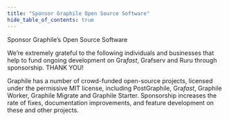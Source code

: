 ```yaml
---
title: "Sponsor Graphile Open Source Software"
hide_table_of_contents: true
---
```



<div className={styles.mainSectionInstructionContainer}>
  <div className={styles.instructionSponsor}>
    Sponsor Graphile’s Open Source Software
  </div>
</div>

We’re extremely grateful to the following individuals and businesses that help
to fund ongoing development on Gra*fast*, Grafserv and Ruru through
sponsorship. THANK YOU!

<!-- SPONSORS_BEGIN -->

<Sponsors level="featured">
  <Sponsor
    name="The Guild"
    avatar="/images/sponsors/theguild.png"
    href="https://www.the-guild.dev/"
    business
  />
  <Sponsor
    name="Dovetail"
    avatar="/images/sponsors/dovetail.png"
    href="https://dovetailapp.com/"
    business
  />
  <Sponsor
    name="Netflix"
    avatar="/images/sponsors/Netflix.png"
    href="https://www.netflix.com/"
    business
  />
  <Sponsor
    name="Stellate"
    avatar="/images/sponsors/Stellate.png"
    href="https://stellate.co/"
    business
  />
  <Sponsor
    name="Steelhead"
    avatar="/images/sponsors/steelhead.svg"
    href="https://gosteelhead.com/"
    business
  />
  <Sponsor
    name="Sylvera"
    avatar="/images/sponsors/sylvera.svg"
    href="https://www.sylvera.com/"
    business
  />
</Sponsors>
<Sponsors level="backers">
  <Sponsor name="plus 105 more backers..." plain />
</Sponsors>

<!-- SPONSORS_END -->

Graphile has a number of crowd-funded open-source projects, licensed under the
permissive MIT license, including PostGraphile, Gra<em>fast</em>, Graphile Worker,
Graphile Migrate and Graphile Starter. Sponsorship increases
the rate of fixes, documentation improvements, and feature development on these
and other projects.

<SponsorButtons></SponsorButtons>
